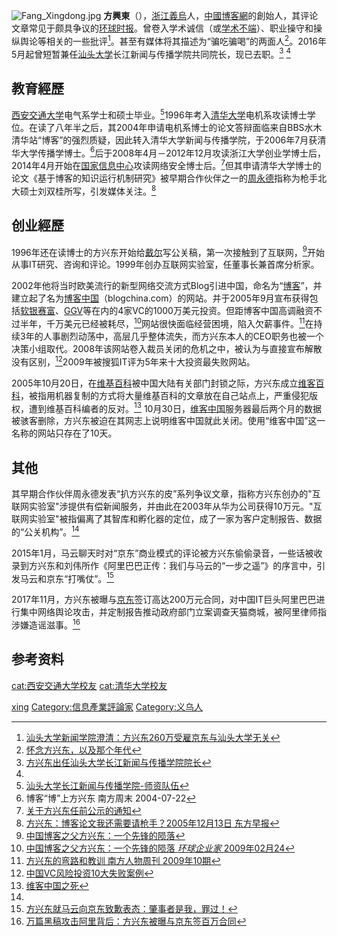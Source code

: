 [[File:Fang_Xingdong.jpg|thumb]]
'''方興東'''（{{Bd|1969年}}），[[浙江|浙江]][[義烏|義烏]]人，[[中國|中國]][[博客網|博客網]]的創始人，其评论文章常见于颇具争议的[[环球时报|环球时报]]。曾卷入学术诚信（或[[学术不端|学术不端]]）、职业操守和操纵舆论等相关的一些批评<ref name="#1">[http://www.twoeggz.com/news/5279468.html 汕头大学新闻学院澄清：方兴东260万受雇京东与汕头大学无关]</ref>。甚至有媒体将其描述为“骗吃骗喝”的两面人<ref name="#2">[http://news.sina.com.cn/o/2016-01-16/doc-ifxnqriz9738674.shtml 怀念方兴东，以及那个年代]</ref>。2016年5月起曾短暂兼任[[汕头大学|汕头大学]]长江新闻与传播学院共同院长，现已去职。<ref>[http://www.gd.chinanews.com/2016/2016-05-04/2/369583.shtml 方兴东出任汕头大学长江新闻与传播学院院长]</ref> <ref name="#1"/>

== 教育經歷 ==
[[西安交通大学|西安交通大学]]电气系学士和硕士毕业。<ref>[http://media.stu.edu.cn/about-us/our-team 汕头大学长江新闻与传播学院-师资队伍]</ref>1996年考入[[清华大学|清华大学]]电机系攻读博士学位。在读了八年半之后，其2004年申请电机系博士的论文答辩面临来自BBS水木清华站“博客”的强烈质疑，因此转入清华大学新闻与传播学院，于2006年7月获清华大学传播学博士。<ref>博客“博”上方兴东 南方周末 2004-07-22</ref>后于2008年4月－2012年12月攻读浙江大学创业学博士后，2014年4月开始在[[国家信息中心|国家信息中心]]攻读网络安全博士后。<ref>[http://www.weibo.com/ttarticle/p/show?id=2309403968895752000865 关于方兴东任前公示的通知]</ref>但其申请清华大学博士的论文《基于博客的知识运行机制研究》被早期合作伙伴之一的[[周永德|周永德]]指称为枪手北大硕士刘双桂所写，引发媒体关注。<ref>[http://news.xinhuanet.com/book/2005-12/13/content_3913619.htm 方兴东：博客论文我还需要请枪手？2005年12月13日 东方早报]</ref>

== 创业經歷 ==
1996年还在读博士的方兴东开始给[[戴尔|戴尔]]写公关稿，第一次接触到了互联网，<ref>[http://tech.qq.com/a/20090224/000318_1.htm 中国博客之父方兴东：一个先锋的陨落]</ref>开始从事IT研究、咨询和评论。1999年创办互联网实验室，任董事长兼首席分析家。

2002年他将当时欧美流行的新型网络交流方式Blog引进中国，命名为“[[博客|博客]]”，并建立起了名为[[博客中国|博客中国]]（blogchina.com）的网站。并于2005年9月宣布获得包括[[软银赛富|软银赛富]]、[[GGV|GGV]]等在内的4家VC的1000万美元投资。但距博客中国高调融资不过半年，千万美元已经被耗尽，<ref>[http://tech.qq.com/a/20090224/000318_1.htm 中国博客之父方兴东：一个先锋的陨落 ''环球企业家'' 2009年02月24]</ref>网站很快面临经营困境，陷入欠薪事件。<ref>[http://news.sohu.com/20090307/n262662936.shtml 方兴东的弯路和教训 南方人物周刊 2009年10期 ]</ref>在持续3年的人事剧烈动荡中，高层几乎整体流失，而方兴东本人的CEO职务也被一个决策小组取代。2008年该网站卷入裁员关闭的危机之中，被认为与直接宣布解散没有区别，<ref>[http://www.cyone.com.cn/Article/Article_29564.html 中国VC风险投资10大失败案例]</ref>2009年被搜狐IT评为5年来十大投资最失败网站。

2005年10月20日，在[[维基百科|维基百科]]被中国大陆有关部门封锁之际，方兴东成立[[维客百科|维客百科]]，被指用机器复制的方式将大量维基百科的文章放在自己站点上，严重侵犯版权，遭到维基百科编者的反对。<ref>[https://endeavourneon.wordpress.com/2005/12/16/维客中国之死/ 维客中国之死]</ref> 10月30日，[[维客中国|维客中国]]服务器最后两个月的数据被骇客删除，方兴东被迫在其网志上说明维客中国就此关闭。使用“维客中国”这一名称的网站只存在了10天。

== 其他 ==
其早期合作伙伴周永德发表“扒方兴东的皮”系列争议文章，指称方兴东创办的"互联网实验室"涉提供有偿新闻服务，并由此在2003年从华为公司获得10万元。"互联网实验室"被指偏离了其智库和孵化器的定位，成了一家为客户定制报告、数据的“公关机构”。<ref name="#2"/>

2015年1月，马云聊天时对“京东”商业模式的评论被方兴东偷偷录音，一些话被收录到方兴东和刘伟所作《阿里巴巴正传：我们与马云的“一步之遥”》的序言中，引发马云和京东“打嘴仗”。<ref>[http://media.sohu.com/20150109/n407674414.shtml 方兴东就马云向京东致歉表态：肇事者是我，罪过！]</ref>

2017年11月，方兴东被曝与[[京東_(網站)|京东]]签订高达200万元合同，对中国IT巨头阿里巴巴进行集中网络舆论攻击，并定制报告推动政府部门立案调查天猫商城，被阿里律师指涉嫌造谣滋事。<ref>[http://gd.ifeng.com/a/20171124/6176431_0.shtml 万篇黑稿攻击阿里背后：方兴东被曝与京东签百万合同]</ref>

==参考资料==
{{Reflist|2}}

{{normdaten}}
{{DEFAULTSORT:fang xingdong}}
[[Category:方姓|xing]]
[[cat:西安交通大学校友|cat:西安交通大学校友]]
[[cat:清华大学校友|cat:清华大学校友]]
[[Category:信息產業評論家|Category:信息產業評論家]]
[[Category:义乌人|Category:义乌人]]